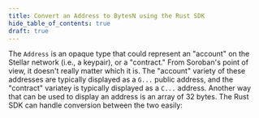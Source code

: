 ```yaml
---
title: Convert an Address to BytesN using the Rust SDK
hide_table_of_contents: true
draft: true
---
```


The `Address` is an opaque type that could represent an "account" on the Stellar network (i.e., a keypair), or a "contract." From Soroban's point of view, it doesn't really matter which it is. The "account" variety of these addresses are typically displayed as a `G...` public address, and the "contract" variatey is typically displayed as a `C...` address. Another way that can be used to display an address is an array of 32 bytes. The Rust SDK can handle conversion between the two easily:

```rust

```
